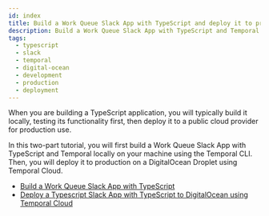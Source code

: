 ```yaml
---
id: index
title: Build a Work Queue Slack App with TypeScript and deploy it to production on DigitalOcean
description: Build a Work Queue Slack App with TypeScript and Temporal and deploy it to production on a DigitalOcean Droplet.
tags:
  - typescript
  - slack
  - temporal
  - digital-ocean
  - development
  - production
  - deployment
---
```


When you are building a TypeScript application, you will typically build it locally, testing its functionality first, then deploy it to a public cloud provider for production use.

In this two-part tutorial, you will first build a Work Queue Slack App with TypeScript and Temporal locally on your machine using the Temporal CLI.
Then, you will deploy it to production on a DigitalOcean Droplet using Temporal Cloud.

- [Build a Work Queue Slack App with TypeScript](/tutorials/typescript/work-queue-slack-app/build)
- [Deploy a Typescript Slack App with TypeScript to DigitalOcean using Temporal Cloud](/tutorials/typescript/work-queue-slack-app/deploy)
